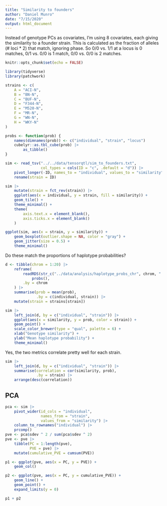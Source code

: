 ```yaml
---
title: "Similarity to founders"
author: "Daniel Munro"
date: "7/15/2020"
output: html_document
---
```


Instead of genotype PCs as covariates, I'm using 8 covariates, each giving the similarity to a founder strain. This is calculated as the fraction of alleles (# loci * 2) that match, ignoring phase. So 0/0 vs. 1/1 at a locus is 0 matches, 0/1 vs. 0/0 is 1 match, 0/0 vs. 0/0 is 2 matches.

```r
knitr::opts_chunk$set(echo = FALSE)

library(tidyverse)
library(patchwork)

strains <- c(
    A = "ACI-N",
    B = "BN-N",
    C = "BUF-N",
    D = "F344-N",
    E = "M520-N",
    F = "MR-N",
    G = "WN-N",
    H = "WKY-N"
)

probs <- function(prob) {
    names(dimnames(prob)) <- c("individual", "strain", "locus")
    cubelyr::as.tbl_cube(prob) |>
        as_tibble()
}
```

```r
sim <- read_tsv("../../data/tensorqtl/sim_to_founders.txt",
                col_types = cols(ID = "c", .default = "d")) |>
    pivot_longer(-ID, names_to = "individual", values_to = "similarity") |>
    rename(strain = ID)
```

```r
sim |>
    mutate(strain = fct_rev(strain)) |>
    ggplot(aes(x = individual, y = strain, fill = similarity)) +
    geom_tile() +
    theme_minimal() +
    theme(
        axis.text.x = element_blank(),
        axis.ticks.x = element_blank()
    )
```

```r
ggplot(sim, aes(x = strain, y = similarity)) +
    geom_boxplot(outlier.shape = NA, color = "gray") +
    geom_jitter(size = 0.5) +
    theme_minimal()
```

Do these match the proportions of haplotype probabilities?

```r
d <- tibble(chrom = 1:20) |>
    reframe(
        readRDS(str_c("../data/analysis/haplotype_probs_chr", chrom, ".rds")) |>
            probs(),
        .by = chrom
    ) |>
    summarise(prob = mean(prob),
              .by = c(individual, strain)) |>
    mutate(strain = strains[strain])
```

```r
sim |>
    left_join(d, by = c("individual", "strain")) |>
    ggplot(aes(x = similarity, y = prob, color = strain)) +
    geom_point() +
    scale_color_brewer(type = "qual", palette = 6) +
    xlab("Genotype similarity") +
    ylab("Mean haplotype probability") +
    theme_minimal()
```

Yes, the two metrics correlate pretty well for each strain.

```r
sim |>
    left_join(d, by = c("individual", "strain")) |>
    summarise(correlation = cor(similarity, prob),
              .by = strain) |>
    arrange(desc(correlation))
```

## PCA

```r
pca <- sim |>
    pivot_wider(id_cols = "individual",
                names_from = "strain",
                values_from = "similarity") |>
    column_to_rownames("individual") |>
    prcomp()
pve <- pca$sdev ^ 2 / sum(pca$sdev ^ 2)
pve <- pve |>
    tibble(PC = 1:length(pve),
           PVE = pve) |>
    mutate(cumulative_PVE = cumsum(PVE))
```

```r
p1 <- ggplot(pve, aes(x = PC, y = PVE)) +
    geom_col()

p2 <- ggplot(pve, aes(x = PC, y = cumulative_PVE)) +
    geom_line() +
    geom_point() +
    expand_limits(y = 0)

p1 + p2
```

